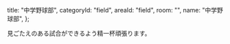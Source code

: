   title: "中学野球部",
  categoryId: "field",
  areaId: "field",
  room: "",
  name: "中学野球部",
};

見ごたえのある試合ができるよう精一杯頑張ります。
